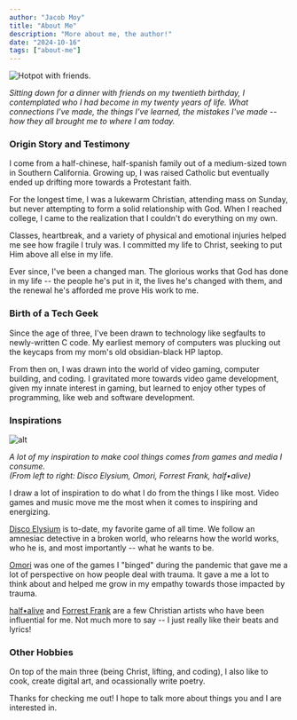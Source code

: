 ```yaml
---
author: "Jacob Moy"
title: "About Me"
description: "More about me, the author!"
date: "2024-10-16"
tags: ["about-me"]
---
```


![Hotpot with friends.](/hotpot.jpg)

*Sitting down for a dinner with friends on my twentieth birthday, I contemplated who I had become in my twenty years of life. What connections I've made, the things I've learned, the mistakes I've made -- how they all brought me to where I am today.*

### Origin Story and Testimony

I come from a half-chinese, half-spanish family out of a medium-sized town in 
Southern California. Growing up, I was raised Catholic but eventually ended up 
drifting more towards a Protestant faith.

For the longest time, I was a lukewarm Christian, attending mass on Sunday, 
but never attempting to form a solid relationship with God. When I reached 
college, I came to the realization that I couldn't do everything on my own. 

Classes, heartbreak, and a variety of physical and emotional injuries helped 
me see how fragile I truly was. I committed my life to Christ, seeking to put 
Him above all else in my life.

Ever since, I've been a changed man. The glorious works that God has done in 
my life -- the people he's put in it, the lives he's changed with them, and the 
renewal he's afforded me prove His work to me.

### Birth of a Tech Geek

Since the age of three, I've been drawn to technology like segfaults to 
newly-written C code. My earliest memory of computers was plucking out the 
keycaps from my mom's old obsidian-black HP laptop.

From then on, I was drawn into the world of video gaming, computer building, 
and coding. I gravitated more towards video game development, given my innate 
interest in gaming, but learned to enjoy other types of programming, like web 
and software development.

### Inspirations

![alt](/about-me-inspiration.webp)

*A lot of my inspiration to make cool things comes from games and media I consume.*   
*(From left to right: Disco Elysium, Omori, Forrest Frank, half•alive)*

I draw a lot of inspiration to do what I do from the things I like most. Video 
games and music move me the most when it comes to inspiring and energizing.

[Disco Elysium](https://discoelysium.com/) is to-date, my favorite game of all 
time. We follow an amnesiac detective in a broken world, who relearns how the 
world works, who he is, and most importantly -- what he wants to be.

[Omori](https://www.omori-game.com/en) was one of the games I "binged" during 
the pandemic that gave me a lot of perspective on how people deal with trauma. 
It gave a me a lot to think about and helped me grow in my empathy towards 
those impacted by trauma.

[half•alive](https://open.spotify.com/artist/7sOR7gk6XUlGnxj3p9F54k) and 
[Forrest Frank](https://open.spotify.com/artist/1scVfBymTr3CeZ4imMj1QJ) are a 
few Christian artists who have been influential for me. Not much more to say -- 
I just really like their beats and lyrics!

### Other Hobbies

On top of the main three (being Christ, lifting, and coding), I also like to 
cook, create digital art, and ocassionally write poetry.

Thanks for checking me out! I hope to talk more about things you and I are 
interested in.